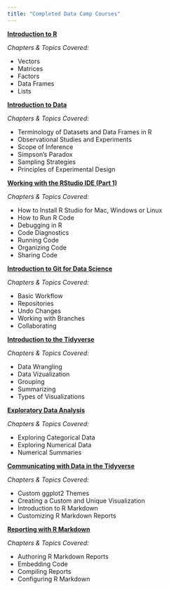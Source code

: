 ```yaml
---
title: "Completed Data Camp Courses"
---
```


**[Introduction to R](https://www.datacamp.com/statement-of-accomplishment/course/80b14d4f9ab3ecd42144c8f041995207578b66ab)**

  *Chapters & Topics Covered:* 
  
  * Vectors
  * Matrices
  * Factors
  * Data Frames
  * Lists

**[Introduction to Data](https://www.datacamp.com/statement-of-accomplishment/course/78cbba41ee509d37c3ef24cbab7c42be99b525e0)**

  *Chapters & Topics Covered:* 
  
  * Terminology of Datasets and Data Frames in R
  * Observational Studies and Experiments
  * Scope of Inference
  * Simpson's Paradox
  * Sampling Strategies
  * Principles of Experimental Design

**[Working with the RStudio IDE (Part 1)](https://www.datacamp.com/statement-of-accomplishment/course/034daebe28c4130f8008e23a0b728dd8ec3aee20)**

  *Chapters & Topics Covered:*
  
  * How to Install R Studio for Mac, Windows or Linux
  * How to Run R Code
  * Debugging in R
  * Code Diagnostics
  * Running Code
  * Organizing Code
  * Sharing Code

**[Introduction to Git for Data Science](https://www.datacamp.com/statement-of-accomplishment/course/6760c8656adb15df5c86bcbffd9a28c3d57686a1)**

  *Chapters & Topics Covered:*
  
  * Basic Workflow
  * Repositories
  * Undo Changes
  * Working with Branches
  * Collaborating

**[Introduction to the Tidyverse](https://www.datacamp.com/statement-of-accomplishment/course/d29ff280fc9927db31be9a1794d8ad433bc9cb0f)**

  *Chapters & Topics Covered:*

  * Data Wrangling
  * Data Vizualization
  * Grouping
  * Summarizing
  * Types of Visualizations
  
**[Exploratory Data Analysis](https://www.datacamp.com/statement-of-accomplishment/course/e28fc889cc69544e12b7dd85abbca2c8ba7c361b)**

  *Chapters & Topics Covered:*
  
  * Exploring Categorical Data
  * Exploring Numerical Data
  * Numerical Summaries

**[Communicating with Data in the Tidyverse](https://www.datacamp.com/statement-of-accomplishment/course/4fc912fd7e65ca1545fe27b4e111c55a9c63abff)**
  
  *Chapters & Topics Covered:*
  
  * Custom ggplot2 Themes
  * Creating a Custom and Unique Visualization
  * Introduction to R Markdown
  * Customizing R Markdown Reports

**[Reporting with R Markdown](https://www.datacamp.com/statement-of-accomplishment/course/6d3c69dfbb483f68e9d440b82f575ccb1156b79b)**

  *Chapters & Topics Covered:*
  
  * Authoring R Markdown Reports
  * Embedding Code
  * Compiling Reports
  * Configuring R Markdown